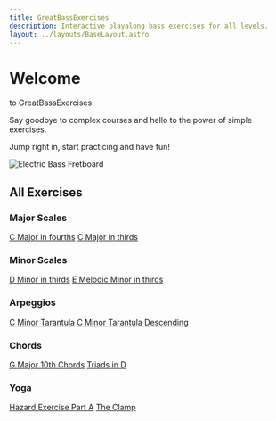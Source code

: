 ```yaml
---
title: GreatBassExercises
description: Interactive playalong bass exercises for all levels.
layout: ../layouts/BaseLayout.astro
---
```


# Welcome

to GreatBassExercises

Say goodbye to complex courses and hello to the power of simple exercises.

Jump right in, start practicing and have fun!

<img src="/greatbassexercises/bass-fretboard.png" alt="Electric Bass Fretboard" class="rounded-1 img-fluid border border-1 border-light" />

## All Exercises

### Major Scales

<a href="/greatbassexercises/scales/c-major-fourths/" className="btn btn-outline-dark btn-sm">C Major in fourths</a>
<a href="/greatbassexercises/scales/c-major-thirds/" className="btn btn-outline-dark btn-sm">C Major in thirds</a>

### Minor Scales

<a href="/greatbassexercises/scales/d-minor-thirds/" className="btn btn-outline-dark btn-sm">D Minor in thirds</a>
<a href="/greatbassexercises/scales/e-melodic-minor-thirds/" className="btn btn-outline-dark btn-sm">E Melodic Minor in thirds</a>

### Arpeggios

<a href="/greatbassexercises/arpeggio/tarantula/" className="btn btn-outline-dark btn-sm">C Minor Tarantula</a>
<a href="/greatbassexercises/arpeggio/tarantula-desc/" className="btn btn-outline-dark btn-sm">C Minor Tarantula Descending</a>

### Chords

<a href="/greatbassexercises/chords/g-major-10ths/" className="btn btn-outline-dark btn-sm">G Major 10th Chords</a>
<a href="/greatbassexercises/chords/d-triads/" className="btn btn-outline-dark btn-sm">Triads in D</a>

### Yoga

<a href="/greatbassexercises/yoga/hazard-part-a/" className="btn btn-outline-dark btn-sm">Hazard Exercise Part A</a>
<a href="/greatbassexercises/yoga/the-clamp/" className="btn btn-outline-dark btn-sm">The Clamp</a>
